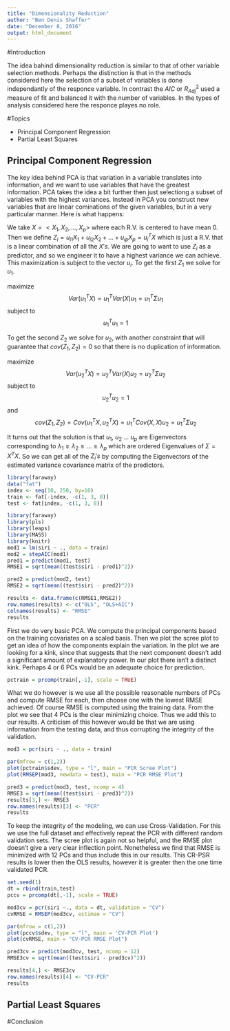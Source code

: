 ```yaml
---
title: "Dimensionality Reduction"
author: "Ben Denis Shaffer"
date: "December 8, 2016"
output: html_document
---
```


#Introduction

The idea bahind dimensionality reduction is similar to that of other variable selection methods. Perhaps the distinction is that in the methods considered here the selection of a subset of variables is done independantly of the responce variable. In contrast the $AIC$ or $R^2_{Adj}$ used a measure of fit and balanced it with the number of variables. In the types of analysis considered here the responce playes no role.

#Topics

- Principal Component Regression
- Partial Least Squares

## Principal Component Regression

The key idea behind PCA is that variation in a variable translates into information, and we want to use variables that have the greatest information. PCA takes the idea a bit further then just selectiong a subset of variables with the highest variances. Instead in PCA you construct new variables that are linear cominations of the given variables, but in a very particular manner. Here is what happens:

We take $X = <X_1, X_2, ..., X_p>$ where each R.V. is centered to have mean 0. Then we define $Z_{i} = u_{i1}X_1 + u_{i2}X_2 + ... + u_{ip}X_p = u_{i}^TX$ which is just a R.V. that is a linear combination of all the $X's$. We are going to want to use $Z_{i}$ as a predictor, and so we engineer it to have a highest variance we can achieve. This maximization is subject to the vector $u_{i}$. To get the first $Z_{1}$ we solve for $u_{1}$. 

maximize $$Var(u_{1}^TX) = u_{1}^TVar(X)u_{1} = u_{1}^T \Sigma u_{1}$$ 
subject to $$u_{1}^Tu_{1} = 1$$

To get the second $Z_{2}$ we solve for $u_{2}$, with another constraint that will guarantee that $cov(Z_{1},Z_{2}) = 0$ so that there is no duplication of information.

maximize $$Var(u_{2}^TX) = u_{2}^TVar(X)u_{2} = u_{2}^T \Sigma u_{2}$$ 
subject to $$u_{2}^Tu_{2} = 1$$
and $$cov(Z_{1},Z_{2}) = Cov(u_{1}^TX, u_{2}^TX) = u_{1}^TCov(X,X)u_{2} = u_{1}^T \Sigma u_{2}$$

It turns out that the solution is that $u_{1}$, $u_{2}$ ... $u_{p}$ are Eigenvectors corresponding to $\lambda_{1} \geq \lambda_2 \geq ... \geq \lambda_p$ which are ordered Eigenvalues of $\Sigma = X^TX$. So we can get all of the $Z_{i}'s$ by computing the Eigenvectors of the estimated variance covariance matrix of the predictors.
```r
library(faraway)
data("fat")
index <- seq(10, 250, by=10)
train <- fat[-index, -c(1, 3, 8)]
test <- fat[index, -c(1, 3, 8)]
```

```r
library(faraway)
library(pls)
library(leaps)
library(MASS)
library(knitr)
mod1 = lm(siri ~ ., data = train)
mod2 = stepAIC(mod1)
pred1 = predict(mod1, test)
RMSE1 = sqrt(mean((test$siri - pred1)^2))

pred2 = predict(mod2, test)
RMSE2 = sqrt(mean((test$siri - pred2)^2))

results <- data.frame(c(RMSE1,RMSE2))
row.names(results) <- c("OLS", "OLS+AIC")
colnames(results) <- "RMSE"
results
```

First we do very basic PCA. We compute the principal components based on the training covariates on a scaled basis. Then we plot the scree plot to get an idea of how the components explain the variation. In the plot we are looking for a kink, since that suggests that the next component doesn't add a significant amount of explanatory power. In our plot there isn't a distinct kink. Perhaps 4 or 6 PCs would be an adequate choice for prediction.

```r
pctrain = prcomp(train[,-1], scale = TRUE)
```

What we do however is we use all the possible reasonable numbers of PCs and compute RMSE for each, then choose one with the lowest RMSE achieved. Of course RMSE is computed using the training data. From the plot we see that 4 PCs is the clear minimizing choice. Thus we add this to our results. A criticism of this however would be that we are using information from the testing data, and thus corrupting the integrity of the validation. 

```r
mod3 = pcr(siri ~ ., data = train)

par(mfrow = c(1,2))
plot(pctrain$sdev, type = "l", main = "PCR Scree Plot")
plot(RMSEP(mod3, newdata = test), main = "PCR RMSE Plot")

pred3 = predict(mod3, test, ncomp = 4)
RMSE3 = sqrt(mean((test$siri - pred3)^2))
results[3,] <- RMSE3
row.names(results)[3] <- "PCR"
results
```

To keep the integrity of the modeling, we can use Cross-Validation. For this we use the full dataset and effectively repeat the PCR with different random validation sets. The scree plot is again not so helpful, and the RMSE plot doesn't give a very clear inflection point. Nonetheless we find that RMSE is minimized with 12 PCs and thus include this in our results. This CR-PSR results is lower then the OLS results, however it is greater then the one time validated PCR.

```r
set.seed(1)
dt = rbind(train,test)
pccv = prcomp(dt[,-1], scale = TRUE)

mod3cv = pcr(siri ~., data = dt, validation = "CV")
cvRMSE = RMSEP(mod3cv, estimae = "CV")

par(mfrow = c(1,2))
plot(pccv$sdev, type = "l", main = 'CV-PCR Plot')
plot(cvRMSE, main = "CV-PCR RMSE Plot")

pred3cv = predict(mod3cv, test, ncomp = 12)
RMSE3cv = sqrt(mean((test$siri - pred3cv)^2))

results[4,] <- RMSE3cv
row.names(results)[4] <- "CV-PCR"
results

```

## Partial Least Squares

#Conclusion
